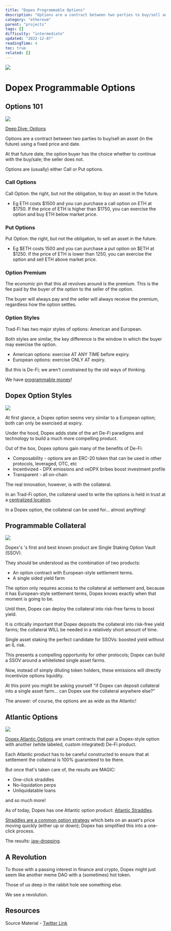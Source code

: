 ```yaml
---
title: "Dopex Programmable Options"
description: "Options are a contract between two parties to buy/sell an asset (in the future) using a fixed price and date."
category: "ethereum"
parent: "projects"
tags: []
difficulty: "intermediate"
updated: "2022-12-07"
readingTime: 4
toc: true
related: []
---
```


![](/images/dopex-1.jpeg)

# Dopex Programmable Options

## Options 101

![](/images/dopex-2.png)

[Deep Dive: Options](/concepts/option)

Options are a contract between two parties to buy/sell an asset (in the future) using a fixed price and date. 

At that future date, the option buyer has the choice whether to continue with the buy/sale; the seller does not. 

Options are (usually) either Call or Put options.

### Call Options

Call Option: the right, but not the obligation, to buy an asset in the future.

*   Eg ETH costs $1500 and you can purchase a call option on ETH at $1750. If the price of ETH is higher than $1750, you can exercise the option and buy ETH below market price.

### Put Options

Put Option: the right, but not the obligation, to sell an asset in the future.

*   Eg $ETH costs 1500 and you can purchase a put option on $ETH at $1250. If the price of ETH is lower than 1250, you can exercise the option and sell ETH above market price.

### Option Premium

The economic pin that this all revolves around is the premium. This is the fee paid by the buyer of the option to the seller of the option. 

The buyer will always pay and the seller will always receive the premium, regardless how the option settles.

### Option Styles

Trad-Fi has two major styles of options: American and European. 

Both styles are similar, the key difference is the window in which the buyer may exercise the option. 

*   American options: exercise AT ANY TIME before expiry.
*   European options: exercise ONLY AT expiry.

But this is De-Fi; we aren't constrained by the old ways of thinking. 

We have [programmable money](/ethereum/programmable-money)!

## Dopex Option Styles

![](/images/dopex-3.jpeg)

At first glance, a Dopex option seems very similar to a European option; both can only be exercised at expiry.

Under the hood, Dopex adds state of the art De-Fi paradigms and technology to build a much more compelling product.

Out of the box, Dopex options gain many of the benefits of De-Fi:

*   Composability - options are an ERC-20 token that can be used in other protocols, leveraged, OTC, etc
*   Incentivized - DPX emissions and veDPX bribes boost investment profile
*   Transparent - all on-chain

The real innovation, however, is with the collateral.

In an Trad-Fi option, the collateral used to write the options is held in trust at a [centralized location](/concepts/settlement).

In a Dopex option, the collateral can be used for... almost anything!

## Programmable Collateral

![](/images/dopex-4.jpeg)

Dopex's 's first and best known product are Single Staking Option Vault (SSOV). 

They should be understood as the combination of two products: 

*   An option contract with European-style settlement terms. 
*   A single sided yield farm

The option only requires access to the collateral at settlement and, because it has European-style settlement terms, Dopex knows exactly when that moment is going to be.

Until then, Dopex can deploy the collateral into risk-free farms to boost yield.

It is critically important that Dopex deposits the collateral into risk-free yield farms; the collateral WILL be needed in a relatively short amount of time.

Single asset staking the perfect candidate for SSOVs: boosted yield without an IL risk.

This presents a compelling opportunity for other protocols; Dopex can build a SSOV around a whitelisted single asset farms.

Now, instead of simply diluting token holders, these emissions will directly incentivize options liquidity.

At this point you might be asking yourself "if Dopex can deposit collateral into a single asset farm... can Dopex use the collateral anywhere else?"

The answer: of course, the options are as wide as the Atlantic!

## Atlantic Options

![](/images/dopex-5.jpeg)

[Dopex Atlantic Options](https://blog.dopex.io/articles/dopex-papers/Dopex-Papers:-Atlantic-Options) are smart contracts that pair a Dopex-style option with another (white labeled, custom integrated) De-Fi product.

Each Atlantic product has to be careful constructed to ensure that at settlement the collateral is 100% guaranteed to be there. 

But once that's taken care of, the results are MAGIC: 

*   One-click straddles 
*   No-liquidation perps 
*   Unliquidatable loans 

and so much more!

As of today, Dopex has one Atlantic option product: [Atlantic Straddles](https://blog.dopex.io/articles/dopex-papers/atlantic-strategies-atlantic-straddles).

[Straddles are a common option strategy](https://www.investopedia.com/articles/optioninvestor/08/straddle-strategy.asp) which bets on an asset's price moving quickly (either up or down); Dopex has simplified this into a one-click process.

The results: [jaw-dropping](https://twitter.com/tztokchad/status/1561793547078193152).

## A Revolution

To those with a passing interest in finance and crypto, Dopex might just seem like another meme DAO with a (sometimes) hot token.

Those of us deep in the rabbit hole see something else.

We see a revolution.

## Resources

Source Material - [Twitter Link](https://twitter.com/logarithmicrex/status/1563597989188235264)

